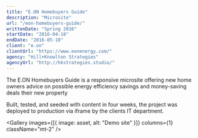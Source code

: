 ```yaml
---
title: "E.ON Homebuyers Guide"
description: "Microsite"
url: "/eon-homebuyers-guide/"
writtenDate: "Spring 2016"
startDate: "2016-04-18"
endDate: "2016-05-10"
client: "e.on"
clientUrl: "https://www.eonenergy.com/"
agency: "Hill+Knowlton Strategies"
agencyUrl: "http://hkstrategies.studio/"
---
```




The E.ON Homebuyers Guide is a responsive microsite offering new home owners advice on possible energy efficiency savings and money-saving deals their new property

Built, tested, and seeded with content in four weeks, the project was deployed to production via iframe by the clients IT department.

<Gallery
  images={[{ image: asset, alt: "Demo site" }]}
  columns={1}
  className="mt-2"
/>
